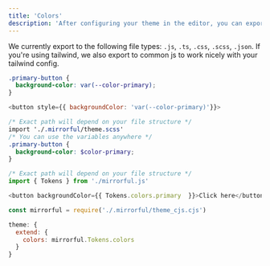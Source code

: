 ```yaml
---
title: 'Colors'
description: 'After configuring your theme in the editor, you can export colors to be used by your app.'
---
```


We currently export to the following file types: `.js`, `.ts`, `.css`, `.scss`, `.json`. If you're using tailwind, we also export to common js to work nicely with your tailwind config.

<CodeGroup>

```css CSS
.primary-button {
  background-color: var(--color-primary);
}
```

```javascript
<button style={{ backgroundColor: 'var(--color-primary)'}}>
```

```scss SCSS
/* Exact path will depend on your file structure */
import './.mirrorful/theme.scss' 
/* You can use the variables anywhere */
.primary-button {
  background-color: $color-primary;
}
```

```javascript Javascript / Typescript
/* Exact path will depend on your file structure */
import { Tokens } from './mirrorful.js'

<button backgroundColor={{ Tokens.colors.primary  }}>Click here</button>
```

```javascript Tailwind
const mirrorful = require('./.mirrorful/theme_cjs.cjs')

theme: {
  extend: {
    colors: mirrorful.Tokens.colors
  }
}
```

</CodeGroup>
